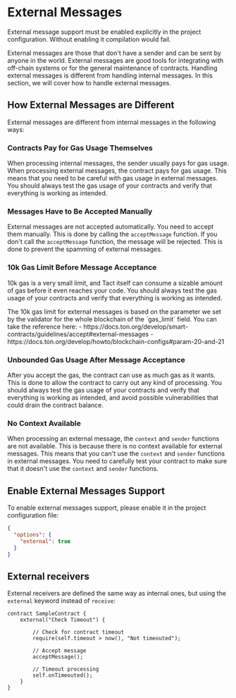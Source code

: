 
# External Messages

<Callout type="warning" emoji="⚠️">
  External message support must be enabled explicitly in the project configuration.
  Without enabling it compilation would fail.
</Callout>

External messages are those that don't have a sender and can be sent by anyone in the world. External messages are good tools for integrating with off-chain systems or for the general maintenance of contracts. Handling external messages is different from handling internal messages. In this section, we will cover how to handle external messages.

## How External Messages are Different

External messages are different from internal messages in the following ways:

### Contracts Pay for Gas Usage Themselves

When processing internal messages, the sender usually pays for gas usage. When processing external messages, the contract pays for gas usage. This means that you need to be careful with gas usage in external messages. You should always test the gas usage of your contracts and verify that everything is working as intended.

### Messages Have to Be Accepted Manually

External messages are not accepted automatically. You need to accept them manually. This is done by calling the `acceptMessage` function. If you don't call the `acceptMessage` function, the message will be rejected. This is done to prevent the spamming of external messages.

### 10k Gas Limit Before Message Acceptance

10k gas is a very small limit, and Tact itself can consume a sizable amount of gas before it even reaches your code. You should always test the gas usage of your contracts and verify that everything is working as intended.

<Callout type="info" emoji="📚️">
  The 10k gas limit for external messages is based on the parameter we set by the
  validator for the whole blockchain of the `gas_limit` field. You can take
  the reference here:
    - https://docs.ton.org/develop/smart-contracts/guidelines/accept#external-messages
    - https://docs.ton.org/develop/howto/blockchain-configs#param-20-and-21

  </Callout>

### Unbounded Gas Usage After Message Acceptance

After you accept the gas, the contract can use as much gas as it wants. This is done to allow the contract to carry out any kind of processing. You should always test the gas usage of your contracts and verify that everything is working as intended, and avoid possible vulnerabilities that could drain the contract balance.

### No Context Available

When processing an external message, the `context` and `sender` functions are not available. This is because there is no context available for external messages. This means that you can't use the `context` and `sender` functions in external messages. You need to carefully test your contract to make sure that it doesn't use the `context` and `sender` functions.

## Enable External Messages Support

To enable external messages support, please enable it in the project configuration file:

```json
{
  "options": {
    "external": true
  }
}
```

## External receivers

External receivers are defined the same way as internal ones, but using the `external` keyword instead of `receive`:

```tact
contract SampleContract {
    external("Check Timeout") {

        // Check for contract timeout
        require(self.timeout > now(), "Not timeouted");

        // Accept message
        acceptMessage();

        // Timeout processing
        self.onTimeouted();
    }
}
```
